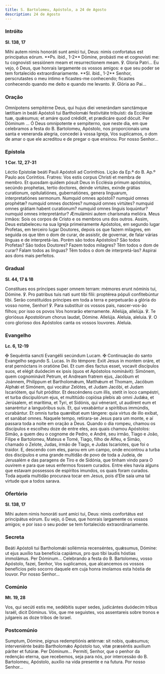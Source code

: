 ```yaml
---
title: S. Bartolomeu, Apóstolo, a 24 de Agosto
description: 24 de Agosto
---
```


### Intróito

**Sl. 138, 17**

<div class="side-by-side not-content">
  <span>
    Mihi autem nimis honoráti sunt amíci tui, Deus: nimis confortatus est principatus eórum. **Ps.
    ibid., 1-2** Dómine, probásti me et cognovísti me: tu cognovisti sessiónem meam et
    resurrectionem meam. ℣. Gloria Patri...
  </span>
  <span>
    Eu vejo, ó Deus, que honrais largamente os vossos amigos: e que seu poder se tem fortalecido
    extraordinariamente. **Sl. ibid., 1-2** Senhor, perscrutastes o meu íntimo e ficastes-me
    conhecendo; ficastes conhecendo quando me deito e quando me levanto. ℣. Glória ao Pai...
  </span>
</div>

### Oração

<div class="side-by-side not-content">
  <span>
    Omnípotens sempitérne Deus, qui hujus diei venerándam sanctámque lætítiam in beáti Apóstoli tui
    Bartholomǽi festivitáte tribuísti: da Ecclésiæ tuæ, quǽsumus; et amáre quod crédidit, et
    prædicáre quod dócuit. Per Dóminum ...
  </span>
  <span>
    Ó Deus omnipotente e sempiterno, que neste dia, em que celebramos a festa do B. Bartolomeu,
    Apóstolo, nos proporcionais uma santa e veneranda alegria, concedei à vossa Igreja, Vos
    suplicamos, o dom de amar o que ele acreditou e de pregar o que ensinou. Por nosso Senhor...
  </span>
</div>

### Epístola

**1 Cor. 12, 27-31**

<div class="side-by-side not-content">
  <span>Léctio Epístolæ beáti Pauli Apóstoli ad Corínthios.</span>
  <span>Lição da Ep.ª do B. Ap.º Paulo aos Coríntios.</span>
  <span>
    Fratres: Vos estis corpus Christi et membra de membro. Et quosdam quidem pósuit Deus in Ecclésia
    primum apóstolos, secúndo prophetas, tertio doctores, deinde virtútes, exinde grátias
    curationum, opitulatiónes, gubernatiónes, genera linguarum, interpretatiónes sermonum. Numquid
    omnes apóstoli? numquid omnes prophétæ? numquid omnes doctóres? numquid omnes virtútes? numquid
    omnes grátiam habent curationum? numquid omnes linguis loquúntur? numquid omnes interpretántur?
    Æmulámini autem charísmata melióra.
  </span>
  <span>
    Meus irmãos: Sois os corpos de Cristo e os membros uns dos outros. Assim, Deus estabeleceu na
    sua Igreja primeiramente Apóstolos, em segundo lugar Profetas, em terceiro lugar Doutores,
    depois os que fazem milagres, em seguida os que têm o dom de curar, de assistir, de governar, de
    falar várias línguas e de interpretá-las. Porém são todos Apóstolos? São todos Profetas? São
    todos Doutores? Fazem todos milagres? Têm todos o dom de curar? Falam todos as línguas? Têm
    todos o dom de interpretá-las? Aspirai aos dons mais perfeitos.
  </span>
</div>

### Gradual

**Sl. 44, 17 & 18**

<div class="side-by-side not-content">
  <span>
    Constítues eos príncipes super omnem terram: mémores erunt nóminis tui, Dómine. ℣. Pro patribus
    tuis nati sunt tibi fílii: proptérea pópuli confitebúntur tibi.
  </span>
  <span>
    Serão constituídos príncipes em toda a terra e perpetuarão a glória do vosso nome, Senhor! ℣.
    Para substituir os vossos pais, nascer-vos-ão filhos; por isso os povos Vos honrarão
    eternamente.
  </span>
  <span>Allelúja, allelúja. ℣. Te gloriósus Apostolórum chorus laudat, Dómine. Allelúja.</span>
  <span>Aleluia, aleluia. ℣. O coro glorioso dos Apóstolos canta os vossos louvores. Aleluia.</span>
</div>

### Evangelho

**Lc. 6, 12-19**

<div class="side-by-side not-content">
  <span>
    <span class="text-red-500">✠</span> Sequéntia sancti Evangélii secúndum Lucam.
  </span>
  <span>
    <span class="text-red-500">✠</span> Continuação do santo Evangelho segundo S. Lucas.
  </span>
  <span>
    In illo témpore: Exiit Jesus in montem oráre, et erat pernóctans in oratióne Dei. Et cum dies
    factus esset, vocavit discípulos suos, et elégit duódecim ex ipsis (quos et Apóstolos
    nominávit): Simónem, quem cognominávit Petrum, et Andream fratrem ejus, Jacóbum et Joánnem,
    Philíppum et Bartholomǽum, Matthǽum et Thomam, Jacóbum Alphǽi et Simónem, qui vocátur Zelótes,
    et Judam Jacóbi, et Judam Iscariótem, qui fuit próditor. Et descéndens cum illis, stetit in loco
    campéstri, et turba discipulórum ejus, et multitúdo copiósa plebis ab omni Judǽa, et Jerúsalem,
    et marítima, et Tyri, et Sidónis, qui vénerant, ut audírent eum et sanaréntur a languóribus
    suis. Et, qui vexabántur a spirítibus immúndis, curabántur. Et omnis turba quærébat eum tángere:
    quia virtus de illo exíbat, et sanábat omnes.
  </span>
  <span>
    Naquele tempo, retirara-se Jesus para um monte, e aí passara toda a noite em oração a Deus.
    Quando o dia rompeu, chamou os discípulos e escolheu doze de entre eles, aos quais chamou
    Apóstolos: Simão, a quem deu o cognome de Pedro, e André, seu irmão, Tiago e João, Filipe e
    Bartolomeu, Mateus e Tomé, Tiago, filho de Alfeu, e Simão, chamado o Zelote, Judas, irmão de
    Tiago, e Judas Iscariotes, que foi o traidor. E, descendo com eles, parou em um campo, onde
    encontrou a turba dos discípulos e uma grande multidão de povo de toda a Judeia, de Jerusalém e
    das paragens de Tiro e de Sidónia, que tinham vindo para O ouvirem e para que seus enfermos
    fossem curados. Entre eles havia alguns que estavam possessos de espíritos imundos, os quais
    foram curados. Toda aquela multidão procurava tocar em Jesus, pois d’Ele saía uma tal virtude
    que a todos sarava.
  </span>
</div>

### Ofertório

**Sl. 138, 17**

<div class="side-by-side not-content">
  <span>
    Mihi autem nimis honoráti sunt amíci tui, Deus: nimis confortátus est principátus eórum.
  </span>
  <span>
    Eu vejo, ó Deus, que honrais largamente os vossos amigos; e por isso o seu poder se tem
    fortalecido extraordinariamente.
  </span>
</div>

### Secreta

<div class="side-by-side not-content">
  <span>
    Beáti Apóstoli tui Bartholomǽi sollémnia recenséntes, quǽsumus, Dómine: ut ejus auxílio tua
    benefícia capiámus, pro quo tibi laudis hóstias immolámus. Per Dóminum...
  </span>
  <span>
    Celebrando a festa do B. Bartolomeu, vosso Apóstolo, fazei, Senhor, Vos suplicamos, que
    alcancemos os vossos benefícios pelo socorro daquele em cuja honra imolamos esta hóstia de
    louvor. Por nosso Senhor...
  </span>
</div>

### Comúnio

**Mt. 19, 28**

<div class="side-by-side not-content">
  <span>
    Vos, qui secúti estis me, sedébitis super sedes, judicántes duódecim tribus Israël, dicit
    Dóminus.
  </span>
  <span>
    Vós, que me seguistes, vos assentareis sobre tronos e julgareis as doze tribos de Israel.
  </span>
</div>

### Postcomúnio

<div class="side-by-side not-content">
  <span>
    Sumptum, Dómine, pignus redemptiónis ætérnæ: sit nobis, quǽsumus; interveniénte beáto
    Bartholomǽo Apóstolo tuo, vitæ præséntis auxílium páriter et futúræ. Per Dóminum...
  </span>
  <span>
    Permiti, Senhor, que o penhor da redenção eterna, que recebemos, seja para nós, por intercessão
    do B. Bartolomeu, Apóstolo, auxílio na vida presente e na futura. Por nosso Senhor...
  </span>
</div>

